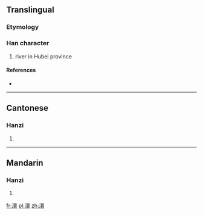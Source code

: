==Translingual==

===Etymology===
{{Han compound|水|睘|c1=s|c2=p|t1=water|ls=psc}}

===Han character===
{{Han char|rn=85|rad=水|as=13|sn=16|four=36132|canj=EWLV}}

# river in Hubei province

====References====
* {{Han ref|kx=0653.290|dkj=18414|dj=1063.230|hdz=31758.010|uh=6FB4|ud=28596|bh=BF4A|bd=48970}}

----

==Cantonese==

===Hanzi===
{{yue-hanzi|jyut=|y=waan4}}

# {{defn|lang=yue|sort=水13}}

----

==Mandarin==

===Hanzi===
{{cmn-hanzi|pin=[[dàn]] ([[dan4]]), [[huán]] ([[huan2]]), [[zhān]] ([[zhan1]])|wg=tan<sup>4</sup>, huan<sup>2</sup>, chan<sup>1</sup>}}

# {{defn|lang=cmn|sort=水13}}

[[fr:澴]]
[[pl:澴]]
[[zh:澴]]